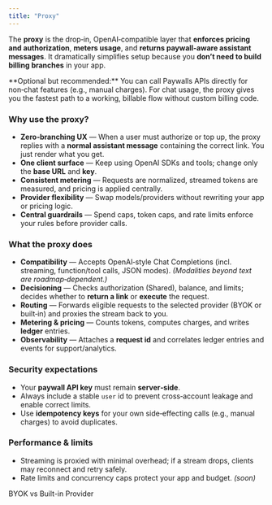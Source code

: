 ```yaml
---
title: "Proxy"
---
```


The **proxy** is the drop‑in, OpenAI‑compatible layer that **enforces pricing and authorization**, **meters usage**, and **returns paywall‑aware assistant messages**. It dramatically simplifies setup because you **don’t need to build billing branches** in your app.

<Note>
  **Optional but recommended:** You can call Paywalls APIs directly for non‑chat
  features (e.g., manual charges). For chat usage, the proxy gives you the
  fastest path to a working, billable flow without custom billing code.
</Note>

### Why use the proxy?

- **Zero‑branching UX** — When a user must authorize or top up, the proxy replies with a **normal assistant message** containing the correct link. You just render what you get.
- **One client surface** — Keep using OpenAI SDKs and tools; change only the **base URL** and **key**.
- **Consistent metering** — Requests are normalized, streamed tokens are measured, and pricing is applied centrally.
- **Provider flexibility** — Swap models/providers without rewriting your app or pricing logic.
- **Central guardrails** — Spend caps, token caps, and rate limits enforce your rules before provider calls.

### What the proxy does

- **Compatibility** — Accepts OpenAI‑style Chat Completions (incl. streaming, function/tool calls, JSON modes). _(Modalities beyond text are roadmap‑dependent.)_
- **Decisioning** — Checks authorization (Shared), balance, and limits; decides whether to **return a link** or **execute** the request.
- **Routing** — Forwards eligible requests to the selected provider (BYOK or built‑in) and proxies the stream back to you.
- **Metering & pricing** — Counts tokens, computes charges, and writes **ledger** entries.
- **Observability** — Attaches a **request id** and correlates ledger entries and events for support/analytics.

### Security expectations

- Your **paywall API key** must remain **server‑side**.
- Always include a stable `user` id to prevent cross‑account leakage and enable correct limits.
- Use **idempotency keys** for your own side‑effecting calls (e.g., manual charges) to avoid duplicates.

### Performance & limits

- Streaming is proxied with minimal overhead; if a stream drops, clients may reconnect and retry safely.
- Rate limits and concurrency caps protect your app and budget. _(soon)_

<Card title="Model providers" href="/how-to-guides/byok-vs-built-in-provider" icon="cpu">

BYOK vs Built-in Provider

</Card>
